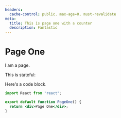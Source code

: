 ```yaml
---
headers:
  cache-control: public, max-age=0, must-revalidate
meta:
  title: This is page one with a counter
  description: Fantastic
---
```



# Page One

I am a page.

This is stateful:

<Counter />

Here's a code block.

```jsx
import React from "react";

export default function PageOne() {
  return <div>Page One</div>;
}
```
